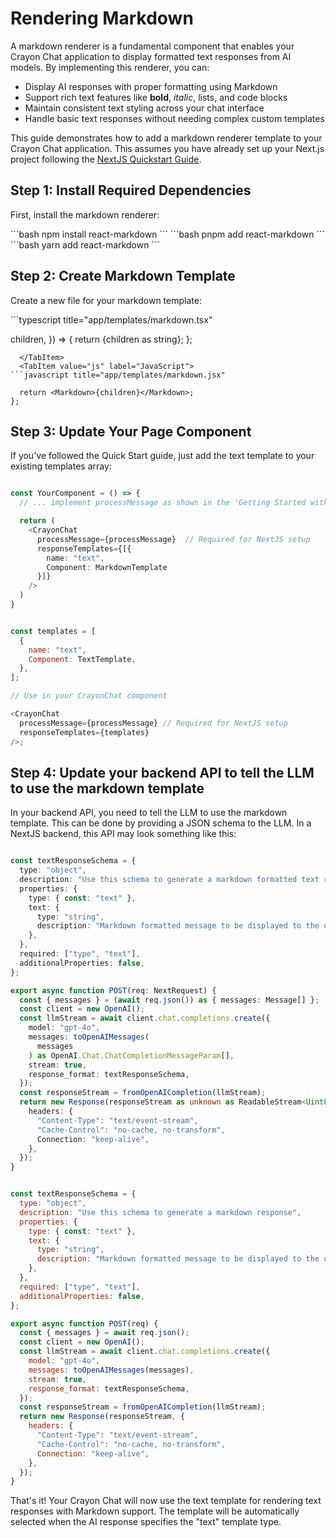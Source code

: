 
# Rendering Markdown

A markdown renderer is a fundamental component that enables your Crayon Chat application to display formatted text responses from AI models. By implementing this renderer, you can:

- Display AI responses with proper formatting using Markdown
- Support rich text features like **bold**, _italic_, lists, and code blocks
- Maintain consistent text styling across your chat interface
- Handle basic text responses without needing complex custom templates

This guide demonstrates how to add a markdown renderer template to your Crayon Chat application. This assumes you have already set up your Next.js project following
the [NextJS Quickstart Guide](/quickstart/002-nextjs.mdx).

## Step 1: Install Required Dependencies

First, install the markdown renderer:

<Tabs groupId="js-package-manager">
  <TabItem value="npm" label="npm">
    ```bash npm install react-markdown ```
  </TabItem>
  <TabItem value="pnpm" label="pnpm">
    ```bash pnpm add react-markdown ```
  </TabItem>
  <TabItem value="yarn" label="yarn">
    ```bash yarn add react-markdown ```
  </TabItem>
</Tabs>

## Step 2: Create Markdown Template

Create a new file for your markdown template:

<Tabs groupId="frontend-lang">
  <TabItem value="ts" label="TypeScript">
```typescript title="app/templates/markdown.tsx"

  children,
}) => {
  return <Markdown>{children as string}</Markdown>;
};
```
  </TabItem>
  <TabItem value="js" label="JavaScript">
```javascript title="app/templates/markdown.jsx"

  return <Markdown>{children}</Markdown>;
};
```
  </TabItem>
</Tabs>

## Step 3: Update Your Page Component

If you've followed the Quick Start guide, just add the text template to your existing templates array:

<Tabs groupId="frontend-lang">
  <TabItem value="ts" label="TypeScript">

```typescript title="app/page.tsx"

const YourComponent = () => {
  // ... implement processMessage as shown in the 'Getting Started with Crayon' guide

  return (
    <CrayonChat
      processMessage={processMessage}  // Required for NextJS setup
      responseTemplates={[{
        name: "text",
        Component: MarkdownTemplate
      }]}
    />
  )
}
```

  </TabItem>
  <TabItem value="js" label="JavaScript">

```javascript title="app/page.jsx"

const templates = [
  {
    name: "text",
    Component: TextTemplate,
  },
];

// Use in your CrayonChat component

<CrayonChat
  processMessage={processMessage} // Required for NextJS setup
  responseTemplates={templates}
/>;
```

  </TabItem>
</Tabs>

## Step 4: Update your backend API to tell the LLM to use the markdown template

In your backend API, you need to tell the LLM to use the markdown template. This can be done by providing a JSON schema to the LLM. In a NextJS backend, this API may look
something like this:

<Tabs groupId='frontend-lang'>

<TabItem value="ts" label="TypeScript">

```ts

const textResponseSchema = {
  type: "object",
  description: "Use this schema to generate a markdown formatted text response",
  properties: {
    type: { const: "text" },
    text: {
      type: "string",
      description: "Markdown formatted message to be displayed to the user",
    },
  },
  required: ["type", "text"],
  additionalProperties: false,
};

export async function POST(req: NextRequest) {
  const { messages } = (await req.json()) as { messages: Message[] };
  const client = new OpenAI();
  const llmStream = await client.chat.completions.create({
    model: "gpt-4o",
    messages: toOpenAIMessages(
      messages
    ) as OpenAI.Chat.ChatCompletionMessageParam[],
    stream: true,
    response_format: textResponseSchema,
  });
  const responseStream = fromOpenAICompletion(llmStream);
  return new Response(responseStream as unknown as ReadableStream<Uint8Array>, {
    headers: {
      "Content-Type": "text/event-stream",
      "Cache-Control": "no-cache, no-transform",
      Connection: "keep-alive",
    },
  });
}
```

</TabItem>

<TabItem value="js" label="JavaScript">

```js

const textResponseSchema = {
  type: "object",
  description: "Use this schema to generate a markdown response",
  properties: {
    type: { const: "text" },
    text: {
      type: "string",
      description: "Markdown formatted message to be displayed to the user",
    },
  },
  required: ["type", "text"],
  additionalProperties: false,
};

export async function POST(req) {
  const { messages } = await req.json();
  const client = new OpenAI();
  const llmStream = await client.chat.completions.create({
    model: "gpt-4o",
    messages: toOpenAIMessages(messages),
    stream: true,
    response_format: textResponseSchema,
  });
  const responseStream = fromOpenAICompletion(llmStream);
  return new Response(responseStream, {
    headers: {
      "Content-Type": "text/event-stream",
      "Cache-Control": "no-cache, no-transform",
      Connection: "keep-alive",
    },
  });
}
```

</TabItem>

</Tabs>

That's it! Your Crayon Chat will now use the text template for rendering text responses with Markdown support. The template will be automatically selected when the AI response specifies the "text" template type.
